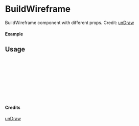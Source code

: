 
<Meta of={BuildWireframe} title="unDraw/BuildWireframe" />

# BuildWireframe

BuildWireframe component with different props.
Credit: [unDraw](https://undraw.co/illustrations)

#### Example

<Canvas of={BuildWireframe.Primary} />

## Usage

```ts
import { BuildWireframe } from "yadl-ui";

const Example = () => {
  return (
      <BuildWireframe />
  );
};

export default Example;
```

#### Credits
[unDraw](https://undraw.co/illustrations)
